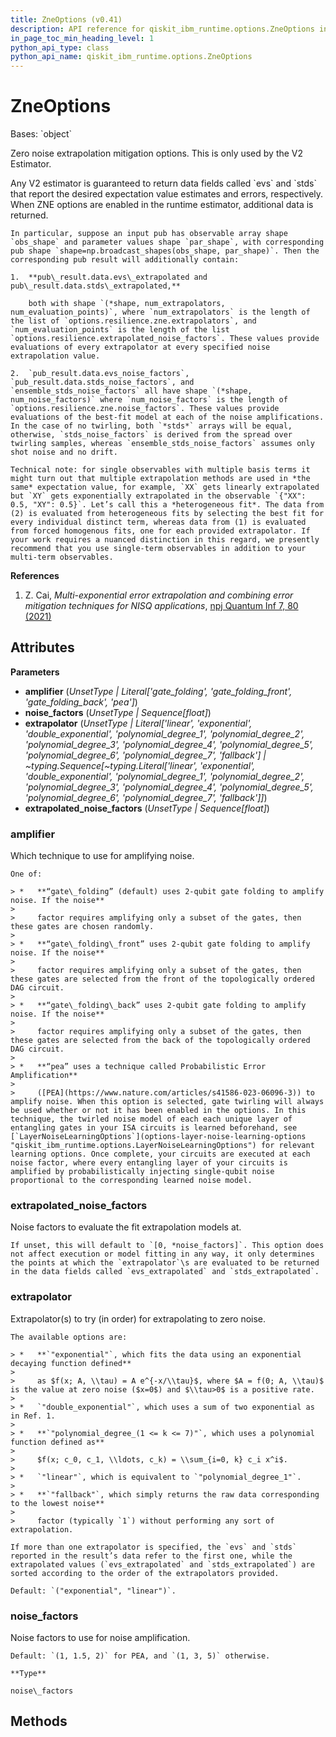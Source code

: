 ```yaml
---
title: ZneOptions (v0.41)
description: API reference for qiskit_ibm_runtime.options.ZneOptions in qiskit-ibm-runtime v0.41
in_page_toc_min_heading_level: 1
python_api_type: class
python_api_name: qiskit_ibm_runtime.options.ZneOptions
---
```


# ZneOptions

<Class id="qiskit_ibm_runtime.options.ZneOptions" isDedicatedPage={true} github="https://github.com/Qiskit/qiskit-ibm-runtime/tree/stable/0.41/qiskit_ibm_runtime/options/zne_options.py#L36-L187" signature="ZneOptions(amplifier=Unset, noise_factors=Unset, extrapolator=Unset, extrapolated_noise_factors=Unset)" modifiers="class">
  Bases: `object`

  Zero noise extrapolation mitigation options. This is only used by the V2 Estimator.

  <Admonition title="Note" type="note">
    Any V2 estimator is guaranteed to return data fields called `evs` and `stds` that report the desired expectation value estimates and errors, respectively. When ZNE options are enabled in the runtime estimator, additional data is returned.

    In particular, suppose an input pub has observable array shape `obs_shape` and parameter values shape `par_shape`, with corresponding pub shape `shape=np.broadcast_shapes(obs_shape, par_shape)`. Then the corresponding pub result will additionally contain:

    1.  **pub\_result.data.evs\_extrapolated and pub\_result.data.stds\_extrapolated,**

        both with shape `(*shape, num_extrapolators, num_evaluation_points)`, where `num_extrapolators` is the length of the list of `options.resilience.zne.extrapolators`, and `num_evaluation_points` is the length of the list `options.resilience.extrapolated_noise_factors`. These values provide evaluations of every extrapolator at every specified noise extrapolation value.

    2.  `pub_result.data.evs_noise_factors`, `pub_result.data.stds_noise_factors`, and `ensemble_stds_noise_factors` all have shape `(*shape, num_noise_factors)` where `num_noise_factors` is the length of `options.resilience.zne.noise_factors`. These values provide evaluations of the best-fit model at each of the noise amplifications. In the case of no twirling, both `*stds*` arrays will be equal, otherwise, `stds_noise_factors` is derived from the spread over twirling samples, whereas `ensemble_stds_noise_factors` assumes only shot noise and no drift.

    Technical note: for single observables with multiple basis terms it might turn out that multiple extrapolation methods are used in *the same* expectation value, for example, `XX` gets linearly extrapolated but `XY` gets exponentially extrapolated in the observable `{"XX": 0.5, "XY": 0.5}`. Let’s call this a *heterogeneous fit*. The data from (2) is evaluated from heterogeneous fits by selecting the best fit for every individual distinct term, whereas data from (1) is evaluated from forced homogenous fits, one for each provided extrapolator. If your work requires a nuanced distinction in this regard, we presently recommend that you use single-term observables in addition to your multi-term observables.
  </Admonition>

  **References**

  1.  Z. Cai, *Multi-exponential error extrapolation and combining error mitigation techniques for NISQ applications*, [npj Quantum Inf 7, 80 (2021)](https://www.nature.com/articles/s41534-021-00404-3)

  ## Attributes

  **Parameters**

  *   **amplifier** (*UnsetType | Literal\['gate\_folding', 'gate\_folding\_front', 'gate\_folding\_back', 'pea']*)
  *   **noise\_factors** (*UnsetType | Sequence\[float]*)
  *   **extrapolator** (*UnsetType | Literal\['linear', 'exponential', 'double\_exponential', 'polynomial\_degree\_1', 'polynomial\_degree\_2', 'polynomial\_degree\_3', 'polynomial\_degree\_4', 'polynomial\_degree\_5', 'polynomial\_degree\_6', 'polynomial\_degree\_7', 'fallback'] | \~typing.Sequence\[\~typing.Literal\['linear', 'exponential', 'double\_exponential', 'polynomial\_degree\_1', 'polynomial\_degree\_2', 'polynomial\_degree\_3', 'polynomial\_degree\_4', 'polynomial\_degree\_5', 'polynomial\_degree\_6', 'polynomial\_degree\_7', 'fallback']]*)
  *   **extrapolated\_noise\_factors** (*UnsetType | Sequence\[float]*)

  ### amplifier

  <Attribute id="qiskit_ibm_runtime.options.ZneOptions.amplifier" attributeTypeHint="UnsetType | Literal['gate_folding', 'gate_folding_front', 'gate_folding_back', 'pea']" attributeValue="Unset">
    Which technique to use for amplifying noise.

    One of:

    > *   **“gate\_folding” (default) uses 2-qubit gate folding to amplify noise. If the noise**
    >
    >     factor requires amplifying only a subset of the gates, then these gates are chosen randomly.
    >
    > *   **“gate\_folding\_front” uses 2-qubit gate folding to amplify noise. If the noise**
    >
    >     factor requires amplifying only a subset of the gates, then these gates are selected from the front of the topologically ordered DAG circuit.
    >
    > *   **“gate\_folding\_back” uses 2-qubit gate folding to amplify noise. If the noise**
    >
    >     factor requires amplifying only a subset of the gates, then these gates are selected from the back of the topologically ordered DAG circuit.
    >
    > *   **“pea” uses a technique called Probabilistic Error Amplification**
    >
    >     ([PEA](https://www.nature.com/articles/s41586-023-06096-3)) to amplify noise. When this option is selected, gate twirling will always be used whether or not it has been enabled in the options. In this technique, the twirled noise model of each each unique layer of entangling gates in your ISA circuits is learned beforehand, see [`LayerNoiseLearningOptions`](options-layer-noise-learning-options "qiskit_ibm_runtime.options.LayerNoiseLearningOptions") for relevant learning options. Once complete, your circuits are executed at each noise factor, where every entangling layer of your circuits is amplified by probabilistically injecting single-qubit noise proportional to the corresponding learned noise model.
  </Attribute>

  ### extrapolated\_noise\_factors

  <Attribute id="qiskit_ibm_runtime.options.ZneOptions.extrapolated_noise_factors" attributeTypeHint="UnsetType | Sequence[float]" attributeValue="Unset">
    Noise factors to evaluate the fit extrapolation models at.

    If unset, this will default to `[0, *noise_factors]`. This option does not affect execution or model fitting in any way, it only determines the points at which the `extrapolator`\s are evaluated to be returned in the data fields called `evs_extrapolated` and `stds_extrapolated`.
  </Attribute>

  ### extrapolator

  <Attribute id="qiskit_ibm_runtime.options.ZneOptions.extrapolator" attributeTypeHint="UnsetType | Literal['linear', 'exponential', 'double_exponential', 'polynomial_degree_1', 'polynomial_degree_2', 'polynomial_degree_3', 'polynomial_degree_4', 'polynomial_degree_5', 'polynomial_degree_6', 'polynomial_degree_7', 'fallback'] | Sequence[Literal['linear', 'exponential', 'double_exponential', 'polynomial_degree_1', 'polynomial_degree_2', 'polynomial_degree_3', 'polynomial_degree_4', 'polynomial_degree_5', 'polynomial_degree_6', 'polynomial_degree_7', 'fallback']]" attributeValue="Unset">
    Extrapolator(s) to try (in order) for extrapolating to zero noise.

    The available options are:

    > *   **`"exponential"`, which fits the data using an exponential decaying function defined**
    >
    >     as $f(x; A, \\tau) = A e^{-x/\\tau}$, where $A = f(0; A, \\tau)$ is the value at zero noise ($x=0$) and $\\tau>0$ is a positive rate.
    >
    > *   `"double_exponential"`, which uses a sum of two exponential as in Ref. 1.
    >
    > *   **`"polynomial_degree_(1 <= k <= 7)"`, which uses a polynomial function defined as**
    >
    >     $f(x; c_0, c_1, \\ldots, c_k) = \\sum_{i=0, k} c_i x^i$.
    >
    > *   `"linear"`, which is equivalent to `"polynomial_degree_1"`.
    >
    > *   **`"fallback"`, which simply returns the raw data corresponding to the lowest noise**
    >
    >     factor (typically `1`) without performing any sort of extrapolation.

    If more than one extrapolator is specified, the `evs` and `stds` reported in the result’s data refer to the first one, while the extrapolated values (`evs_extrapolated` and `stds_extrapolated`) are sorted according to the order of the extrapolators provided.

    Default: `("exponential", "linear")`.
  </Attribute>

  ### noise\_factors

  <Attribute id="qiskit_ibm_runtime.options.ZneOptions.noise_factors" attributeTypeHint="UnsetType | Sequence[float]" attributeValue="Unset">
    Noise factors to use for noise amplification.

    Default: `(1, 1.5, 2)` for PEA, and `(1, 3, 5)` otherwise.

    **Type**

    noise\_factors
  </Attribute>

  ## Methods
</Class>

